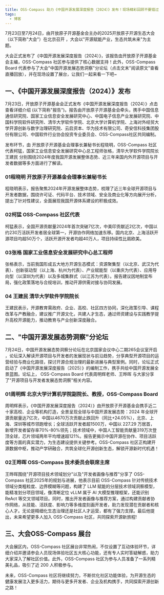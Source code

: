 ```yaml
---
title: OSS-Compass 助力《中国开源发展深度报告（2024）》发布！现场精彩回顾不要错过~
tags:
  - 博客
---
```


7月23日至7月24日，由开放原子开源基金会主办的2025开放原子开源生态大会（以下简称"大会"）在北京召开 ，大会以"开源赋能产业，生态共筑未来"为主题。

大会正式发布了《中国开源发展深度报告（2024）》，该报告由开放原子开源基金会主编，OSS-Compass 社区参与提供了核心数据支持！此外，OSS-Compass Board 代表参与了大会"中国开源发展态势洞察"分论坛（点击文末"阅读原文"查看直播回放），并在现场设置了展台，让我们一起来看一下吧~

<!--truncate-->

## 一、《中国开源发展深度报告（2024）》发布

7月23日，开放原子开源基金会正式发布《中国开源发展深度报告（2024）》点击查看详细介绍 (以下简称"报告")。报告由开放原子开源基金会牵头，携手中国信息通信研究院、国家工业信息安全发展研究中心、中国电子信息产业发展研究院、中国科学院软件研究所、清华大学软件学院、北京大学计算机学院、上海对外经贸大学开源创新与数字治理研究院、云启资本、华为技术有限公司、奇安信科技集团股份有限公司、中国软件行业协会投资专业委员会、OSS-Compass社区共同编制。

发布环节，由 开放原子开源基金会理事长兼秘书长程晓明，OSS-Compass 社区代表柯猛，国家工业信息安全发展研究中心总工程师张格，清华大学软件学院院长王建民 分别围绕2024年度我国开源发展整体态势、近三年来国内外开源项目与开发者数据等多方面进行了解读。

### 01程晓明  开放原子开源基金会理事长兼秘书长

程晓明表示，报告聚焦2024年开源发展整体态势，梳理了近三年全球开源项目与开发者数据，围绕许可证、代码平台、技术领域、安全及商业化等方向展开分析，提出了针对性建议，全面展现我国开源体系建设的积极成效。

### 02柯猛  OSS-Compass 社区代表

柯猛表示，全国开源贡献量2024年首次突破7亿次，中美印贡献近2亿次，中国以约230万活跃开发者居全球第一，开源协作网络加速东移。国内北京、上海活跃开源项目均超50万个，活跃开源开发者均超40万人，项目持续性比肩欧美。

### 03张格  国家工业信息安全发展研究中心总工程师

张格表示，当前我国形成五大地方开源生态模式：资源聚集型（以北京、武汉为代表）、创新驱动型（以上海、杭州为代表）、产业赋能型（以重庆为代表）、应用导向型（以深圳为代表）以及多城集群式（以江苏为代表）。报告建议因地制宜布局，强化政策落地与合规培训，推动开源供需对接与协同发展。

### 04 王建民  清华大学软件学院院长

王建民表示，开源教育需政府、企业、高校、社区四方协同，深化政策引导、课程改革与产教融合，建议推广开源文化，共建人才生态，通过师资建设与实践教学提升高校开源能力，推动教育与产业创新深度融合。

## 二、"中国开源发展态势洞察"分论坛

7月24日，中国开源发展态势洞察分论坛在北京国家会议中心二期265会议室开启 ，论坛深入解读开源项目与开发者的发展现状与前沿趋势，分享典型开源项目的运营经验与商业化路径，探讨开源合规治理的最新进展与典型案例。同时，论坛正式启动了《中国开源发展深度报告（2025）》的编制工作，携手共绘中国开源发展全景蓝图。论坛上， OSS-Compass Board 代表周明辉老师、王晔晖 与大家分享了"开源项目与开发者发展态势洞察"相关内容。

### 01周明辉  北京大学计算机学院副院长、教授，OSS-Compass Board

周明辉表示，《中国开源发展深度报告（2024）》由开放原子开源基金会携手近二十家高校、企业等机构打造，全景呈现全球与中国开源发展态势：2024 年全球开源贡献量达7亿次，中国以4670万次贡献止跌回升（同比+24.05%），北京、上海、深圳等城市领跑增长；全球活跃开发者超1500万，中国以 227.29 万居首，新增开发者留存率70%-80%领先；技术领域中，中国人工智能贡献量319万次登顶全球，芯片领域两年平均增速超121%。报告更揭示中国开源在协作、项目活跃度等方面的真实潜力，为生态建设提供关键参考。OSS-Compass 社区正构建开源数据中枢，推动产学研融合，共筑全球化开源创新生态，解锁开源新时代机遇！

### 02王晔晖  OSS-Compass 技术委员会联席主席

王晔晖围绕"开源项目技术领域划分"以及"开发者画像与推荐"分享了 OSS-Compass 社区2025年的规划与进展，他表示目前 OSS-Compass 针对传统技术领域分类粗粒度、边界模糊等问题，构建了 LLM 赋能的分层技术领域洞察模型，能精准划分项目领域，像清晰定位 vLLM 属于 AI 大模型推理框架，还能识别 ReAct 等交叉领域项目。同时，推出开发者画像与推荐方案，通过构建贡献者协作网络，从技能、活跃度、影响力等多维度刻画开发者，助力发现潜在贡献者和核心人才。无论是精细化生态治理还是社区人才运营，都有了强力支撑。最后他提出，未来希望更多人加入 OSS-Compass 社区，共同探索开源新旅程!

## 三、大会OSS-Compass 展台

大会展区内，OSS-Compass 社区展台非常热闹，不仅设置了互动体验环节，详细介绍并邀请参会人员现场体验社区五大核心功能，还有专人实时答疑解惑，助力大家深入了解社区价值。此外，OSS-Compass 社区为参与人员准备了一系列精美礼品，吸引了近 200 人积极参与。

未来，OSS-Compass 社区将继续努力，不断优化社区功能体验，为开源生态的健康发展注入更多活力，期待与更多开发者、企业及机构携手，共同探索开源创新之路！
